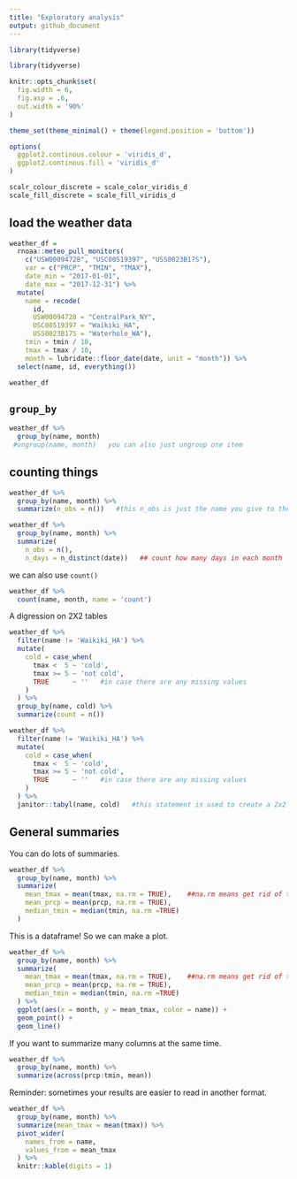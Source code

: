 ```yaml
---
title: "Exploratory analysis"
output: github_document
---
```


```r
library(tidyverse)
```


```r
library(tidyverse)

knitr::opts_chunk$set(
  fig.width = 6,
  fig.asp = .6,
  out.width = '90%'
)

theme_set(theme_minimal() + theme(legend.position = 'bottom'))

options(
  ggplot2.continous.colour = 'viridis_d',
  ggplot2.continous.fill = 'viridis_d'
)

scalr_colour_discrete = scale_color_viridis_d
scale_fill_discrete = scale_fill_viridis_d
```

## load the weather data

```r
weather_df =  
  rnoaa::meteo_pull_monitors(
    c("USW00094728", "USC00519397", "USS0023B17S"),
    var = c("PRCP", "TMIN", "TMAX"), 
    date_min = "2017-01-01",
    date_max = "2017-12-31") %>%
  mutate(
    name = recode(
      id, 
      USW00094728 = "CentralPark_NY", 
      USC00519397 = "Waikiki_HA",
      USS0023B17S = "Waterhole_WA"),
    tmin = tmin / 10,
    tmax = tmax / 10,
    month = lubridate::floor_date(date, unit = "month")) %>%
  select(name, id, everything())

weather_df
```

## `group_by`

```r
weather_df %>% 
  group_by(name, month)
 #ungroup(name, month)   you can also just ungroup one item
```

## counting things

```r
weather_df %>% 
  group_by(name, month) %>% 
  summarize(n_obs = n())   #this n_obs is just the name you give to the variable
```

```r
weather_df %>% 
  group_by(name, month) %>% 
  summarize(
    n_obs = n(),
    n_days = n_distinct(date))   ## count how many days in each month
```

we can also use `count()`

```r
weather_df %>% 
  count(name, month, name = 'count')
```

A digression on 2X2 tables

```r
weather_df %>% 
  filter(name != 'Waikiki_HA') %>% 
  mutate(
    cold = case_when(
      tmax <  5 ~ 'cold',
      tmax >= 5 ~ 'not cold',
      TRUE      ~ ''   #in case there are any missing values
    )
  ) %>% 
  group_by(name, cold) %>% 
  summarize(count = n())
```

```r
weather_df %>% 
  filter(name != 'Waikiki_HA') %>% 
  mutate(
    cold = case_when(
      tmax <  5 ~ 'cold',
      tmax >= 5 ~ 'not cold',
      TRUE      ~ ''   #in case there are any missing values
    )
  ) %>% 
  janitor::tabyl(name, cold)   #this statement is used to create a 2x2 table.
```

## General summaries

You can do lots of summaries.

```r
weather_df %>% 
  group_by(name, month) %>% 
  summarize(
    mean_tmax = mean(tmax, na.rm = TRUE),    ##na.rm means get rid of the missing values.
    mean_prcp = mean(prcp, na.rm = TRUE),
    median_tmin = median(tmin, na.rm =TRUE)
  )
```

This is a dataframe! So we can make a plot.

```r
weather_df %>% 
  group_by(name, month) %>% 
  summarize(
    mean_tmax = mean(tmax, na.rm = TRUE),    ##na.rm means get rid of the missing values.
    mean_prcp = mean(prcp, na.rm = TRUE),
    median_tmin = median(tmin, na.rm =TRUE)
  ) %>% 
  ggplot(aes(x = month, y = mean_tmax, color = name)) +
  geom_point() +
  geom_line()
```

If you want to summarize many columns at the same time.

```r
weather_df %>% 
  group_by(name, month) %>% 
  summarize(across(prcp:tmin, mean))
```

Reminder: sometimes your results are easier to read in another format.

```r
weather_df %>% 
  group_by(name, month) %>% 
  summarize(mean_tmax = mean(tmax)) %>% 
  pivot_wider(
    names_from = name,
    values_from = mean_tmax
  ) %>% 
  knitr::kable(digits = 1)
```












